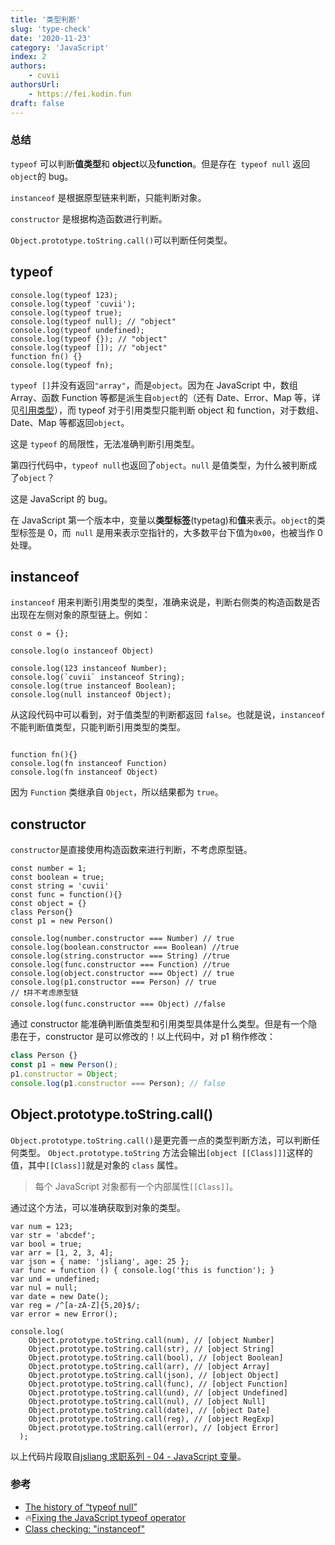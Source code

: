 ```yaml
---
title: '类型判断'
slug: 'type-check'
date: '2020-11-23'
category: 'JavaScript'
index: 2
authors:
    - cuvii
authorsUrl:
    - https://fei.kodin.fun
draft: false
---
```


### 总结

`typeof` 可以判断**值类型**和 **object**以及**function**。但是存在` typeof null` 返回`object`的 bug。

`instanceof` 是根据原型链来判断，只能判断对象。

`constructor` 是根据构造函数进行判断。

`Object.prototype.toString.call()`可以判断任何类型。

## typeof

```js:typeof run
console.log(typeof 123);
console.log(typeof 'cuvii');
console.log(typeof true);
console.log(typeof null); // "object"
console.log(typeof undefined);
console.log(typeof {}); // "object"
console.log(typeof []); // "object"
function fn() {}
console.log(typeof fn);
```

`typeof []`并没有返回`"array"`，而是`object`。因为在 JavaScript 中，数组 Array、函数 Function 等都是派生自`object`的（还有 Date、Error、Map 等，详见[引用类型]()），而 typeof 对于引用类型只能判断 object 和 function，对于数组、Date、Map 等都返回`object`。

这是 `typeof` 的局限性，无法准确判断引用类型。

第四行代码中，`typeof null`也返回了`object`。`null` 是值类型，为什么被判断成了`object`？

这是 JavaScript 的 bug。

在 JavaScript 第一个版本中，变量以**类型标签**(typetag)和**值**来表示。`object`的类型标签是 0，而` null` 是用来表示空指针的，大多数平台下值为`0x00`，也被当作 0 处理。

## instanceof

`instanceof` 用来判断引用类型的类型，准确来说是，判断右侧类的构造函数是否出现在左侧对象的原型链上。例如：

```js:instanceof run
const o = {};

console.log(o instanceof Object)
```

```js:instanceof1 run
console.log(123 instanceof Number);
console.log(`cuvii` instanceof String);
console.log(true instanceof Boolean);
console.log(null instanceof Object);
```

从这段代码中可以看到，对于值类型的判断都返回 `false`。也就是说，`instanceof `不能判断值类型，只能判断引用类型的类型。

```js:instanceof2 run

function fn(){}
console.log(fn instanceof Function)
console.log(fn instanceof Object)
```

因为 `Function` 类继承自 `Object`，所以结果都为 `true`。

## constructor

`constructor`是直接使用构造函数来进行判断，不考虑原型链。

```js:constructor run
const number = 1;
const boolean = true;
const string = 'cuvii'
const func = function(){}
const object = {}
class Person{}
const p1 = new Person()

console.log(number.constructor === Number) // true
console.log(boolean.constructor === Boolean) //true
console.log(string.constructor === String) //true
console.log(func.constructor === Function) //true
console.log(object.constructor === Object) // true
console.log(p1.constructor === Person) // true
// ❗并不考虑原型链
console.log(func.constructor === Object) //false

```

通过 constructor 能准确判断值类型和引用类型具体是什么类型。但是有一个隐患在于，constructor 是可以修改的！以上代码中，对 p1 稍作修改：

```js run
class Person {}
const p1 = new Person();
p1.constructor = Object;
console.log(p1.constructor === Person); // false
```

## Object.prototype.toString.call()

`Object.prototype.toString.call()`是更完善一点的类型判断方法，可以判断任何类型。
`Object.prototype.toString` 方法会输出`[object [[Class]]]`这样的值，其中`[[Class]]`就是对象的 `class` 属性。

> 每个 JavaScript 对象都有一个内部属性`[[Class]]`。

通过这个方法，可以准确获取到对象的类型。

```js:Object.prototype.toString.call()
var num = 123;
var str = 'abcdef';
var bool = true;
var arr = [1, 2, 3, 4];
var json = { name: 'jsliang', age: 25 };
var func = function () { console.log('this is function'); }
var und = undefined;
var nul = null;
var date = new Date();
var reg = /^[a-zA-Z]{5,20}$/;
var error = new Error();

console.log(
    Object.prototype.toString.call(num), // [object Number]
    Object.prototype.toString.call(str), // [object String]
    Object.prototype.toString.call(bool), // [object Boolean]
    Object.prototype.toString.call(arr), // [object Array]
    Object.prototype.toString.call(json), // [object Object]
    Object.prototype.toString.call(func), // [object Function]
    Object.prototype.toString.call(und), // [object Undefined]
    Object.prototype.toString.call(nul), // [object Null]
    Object.prototype.toString.call(date), // [object Date]
    Object.prototype.toString.call(reg), // [object RegExp]
    Object.prototype.toString.call(error), // [object Error]
  );

```

以上代码片段取自[jsliang 求职系列 - 04 - JavaScript 变量](https://juejin.cn/post/6891457912171200525#heading-14)。

### 参考

-   [The history of “typeof null”](https://2ality.com/2013/10/typeof-null.html)
-   🔥[Fixing the JavaScript typeof operator](https://javascriptweblog.wordpress.com/2011/08/08/fixing-the-javascript-typeof-operator/)
-   [Class checking: "instanceof"](https://javascript.info/instanceof)
